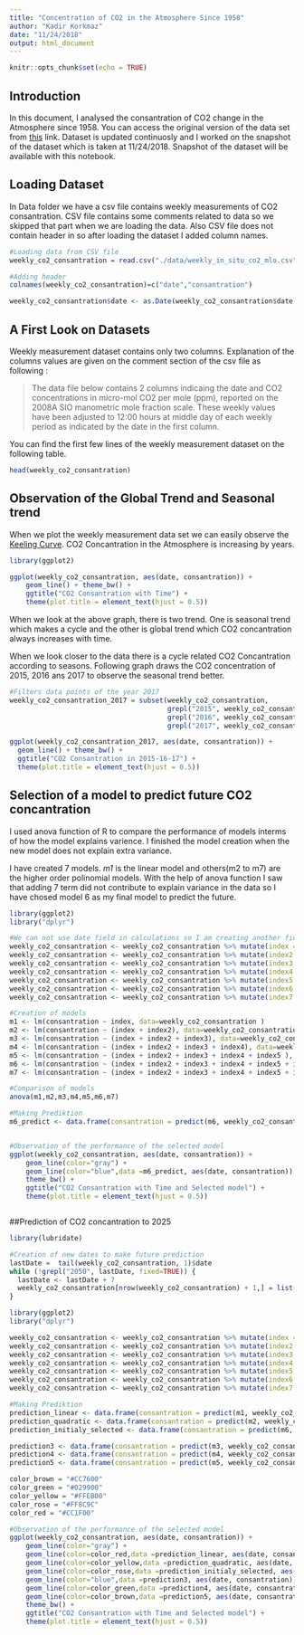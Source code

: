```yaml
---
title: "Concentration of CO2 in the Atmosphere Since 1958"
author: "Kadir Korkmaz"
date: "11/24/2018"
output: html_document
---
```


```r
knitr::opts_chunk$set(echo = TRUE)
```

## Introduction

In this document, I analysed the consantration of CO2 change in the Atmosphere since 1958. You can access the original version of the data set from [this](http://scrippsco2.ucsd.edu/data/atmospheric_co2/primary_mlo_co2_record) link. Dataset is updated continuosly and I worked on the snapshot of the dataset which is taken at 11/24/2018. Snapshot of the dataset will be available with this notebook.


## Loading Dataset

In Data folder we have a csv file contains weekly measurements of CO2 consantration.
CSV file contains some comments related to data so we skipped that part when we are loading the data. Also CSV file does not contain header in so after loading the dataset I added column names.

```r
#Loading data from CSV file
weekly_co2_consantration = read.csv("./data/weekly_in_situ_co2_mlo.csv", header = FALSE, skip=44)

#Adding header
colnames(weekly_co2_consantration)=c("date","consantration")

weekly_co2_consantration$date <- as.Date(weekly_co2_consantration$date,format="%Y-%m-%d")

```

## A First Look on Datasets

Weekly measurement dataset contains only two columns. Explanation of the columns values are given on the comment section of the csv file as following : 

>The data file below contains 2 columns indicaing the date and CO2 concentrations in micro-mol CO2 per mole (ppm), reported on the 2008A SIO manometric mole fraction scale.  These weekly values have been adjusted to 12:00 hours at middle day of each weekly period as indicated by the date in the first column.

You can find the first few lines of the weekly measurement dataset on the following table.

```r
head(weekly_co2_consantration)
```

## Observation of the Global Trend and Seasonal trend

When we plot the weekly measurement data set we can easily observe the [Keeling Curve](https://en.wikipedia.org/wiki/Keeling_Curve).
CO2 Concantration in the Atmosphere is increasing by years.

```r
library(ggplot2) 

ggplot(weekly_co2_consantration, aes(date, consantration)) + 
    geom_line() + theme_bw() + 
    ggtitle("CO2 Consantration with Time") + 
    theme(plot.title = element_text(hjust = 0.5))

```

When we look at the above graph, there is two trend. One is seasonal trend which makes a cycle and the other is global trend which CO2 concantration always increases with time.

When we look closer to the data there is a cycle related CO2 Concantration according to seasons. Following graph draws the CO2 concentration of 2015, 2016 ans 2017 to observe the seasonal trend better.

```r
#Filters data points of the year 2017
weekly_co2_consantration_2017 = subset(weekly_co2_consantration, 
                                       grepl("2015", weekly_co2_consantration$date, fixed=TRUE) | 
                                       grepl("2016", weekly_co2_consantration$date, fixed=TRUE) |
                                       grepl("2017", weekly_co2_consantration$date, fixed=TRUE) )

ggplot(weekly_co2_consantration_2017, aes(date, consantration)) + 
  geom_line() + theme_bw() + 
  ggtitle("CO2 Consantration in 2015-16-17") + 
  theme(plot.title = element_text(hjust = 0.5))

```

## Selection of a model to predict future CO2 concantration

I used anova function of R to compare the performance of models interms of how the model explains varience. I finished the model creation when the new model does not explain extra variance.

I have created 7 models. *m1* is the linear model and others(m2 to m7) are the higher order polinomial models. With the help of anova function I saw that adding 7 term did not contribute to explain variance in the data so I have chosed model 6 as my final model to predict the future.


```r
library(ggplot2) 
library("dplyr")

#We can not use date field in calculations so I am creating another field to represent date field
weekly_co2_consantration <- weekly_co2_consantration %>% mutate(index = row_number())
weekly_co2_consantration <- weekly_co2_consantration %>% mutate(index2 = row_number()^2)
weekly_co2_consantration <- weekly_co2_consantration %>% mutate(index3 = row_number()^3)
weekly_co2_consantration <- weekly_co2_consantration %>% mutate(index4 = row_number()^4)
weekly_co2_consantration <- weekly_co2_consantration %>% mutate(index5 = row_number()^5)
weekly_co2_consantration <- weekly_co2_consantration %>% mutate(index6 = row_number()^6)
weekly_co2_consantration <- weekly_co2_consantration %>% mutate(index7 = row_number()^7)

#Creation of models
m1 <- lm(consantration ~ index, data=weekly_co2_consantration )
m2 <- lm(consantration ~ (index + index2), data=weekly_co2_consantration )
m3 <- lm(consantration ~ (index + index2 + index3), data=weekly_co2_consantration )
m4 <- lm(consantration ~ (index + index2 + index3 + index4), data=weekly_co2_consantration )
m5 <- lm(consantration ~ (index + index2 + index3 + index4 + index5 ), data=weekly_co2_consantration )
m6 <- lm(consantration ~ (index + index2 + index3 + index4 + index5 + index6 ), data=weekly_co2_consantration )
m7 <- lm(consantration ~ (index + index2 + index3 + index4 + index5 + index6 + index7), data=weekly_co2_consantration )

#Comparison of models
anova(m1,m2,m3,m4,m5,m6,m7)

#Making Prediktion
m6_predict <- data.frame(consantration = predict(m6, weekly_co2_consantration), date=weekly_co2_consantration$date)


#Observation of the performance of the selected model
ggplot(weekly_co2_consantration, aes(date, consantration)) + 
    geom_line(color="gray") + 
    geom_line(color="blue",data =m6_predict, aes(date, consantration)) + 
    theme_bw() +
    ggtitle("CO2 Consantration with Time and Selected model") + 
    theme(plot.title = element_text(hjust = 0.5))



```


##Prediction of CO2 concantration to 2025

```r
library(lubridate)

#Creation of new dates to make future prediction
lastDate =  tail(weekly_co2_consantration, 1)$date
while (!grepl("2050", lastDate, fixed=TRUE)) {
  lastDate <- lastDate + 7
  weekly_co2_consantration[nrow(weekly_co2_consantration) + 1,] = list(lastDate,0)
}

```


```r
library(ggplot2) 
library("dplyr")

weekly_co2_consantration <- weekly_co2_consantration %>% mutate(index = row_number())
weekly_co2_consantration <- weekly_co2_consantration %>% mutate(index2 = row_number()^2)
weekly_co2_consantration <- weekly_co2_consantration %>% mutate(index3 = row_number()^3)
weekly_co2_consantration <- weekly_co2_consantration %>% mutate(index4 = row_number()^4)
weekly_co2_consantration <- weekly_co2_consantration %>% mutate(index5 = row_number()^5)
weekly_co2_consantration <- weekly_co2_consantration %>% mutate(index6 = row_number()^6)
weekly_co2_consantration <- weekly_co2_consantration %>% mutate(index7 = row_number()^7)

#Making Prediktion
prediction_linear <- data.frame(consantration = predict(m1, weekly_co2_consantration), date=weekly_co2_consantration$date)
prediction_quadratic <- data.frame(consantration = predict(m2, weekly_co2_consantration), date=weekly_co2_consantration$date)
prediction_initialy_selected <- data.frame(consantration = predict(m6, weekly_co2_consantration), date=weekly_co2_consantration$date)

prediction3 <- data.frame(consantration = predict(m3, weekly_co2_consantration), date=weekly_co2_consantration$date)
prediction4 <- data.frame(consantration = predict(m4, weekly_co2_consantration), date=weekly_co2_consantration$date)
prediction5 <- data.frame(consantration = predict(m5, weekly_co2_consantration), date=weekly_co2_consantration$date)

color_brown = "#CC7600"
color_green = "#029900"
color_yellow = "#FFEB00"
color_rose = "#FF8C9C"
color_red = "#CC1F00"

#Observation of the performance of the selected model
ggplot(weekly_co2_consantration, aes(date, consantration)) + 
    geom_line(color="gray") +
    geom_line(color=color_red,data =prediction_linear, aes(date, consantration)) + 
    geom_line(color=color_yellow,data =prediction_quadratic, aes(date, consantration)) + 
    geom_line(color=color_rose,data =prediction_initialy_selected, aes(date, consantration)) + 
    geom_line(color="blue",data =prediction3, aes(date, consantration)) + 
    geom_line(color=color_green,data =prediction4, aes(date, consantration)) + 
    geom_line(color=color_brown,data =prediction5, aes(date, consantration)) + 
    theme_bw() +
    ggtitle("CO2 Consantration with Time and Selected model") + 
    theme(plot.title = element_text(hjust = 0.5))

```


